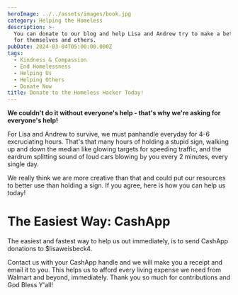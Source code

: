 ```yaml
---
heroImage: ../../assets/images/book.jpg
category: Helping the Homeless
description: >-
  You can donate to our blog and help Lisa and Andrew try to make a better live
  for themselves and others.
pubDate: 2024-03-04T05:00:00.000Z
tags:
  - Kindness & Compassion
  - End Homelessness
  - Helping Us
  - Helping Others
  - Donate Now
title: Donate to the Homeless Hacker Today!
---
```


**We couldn't do it without everyone's help - that's why we're asking for everyone's help!**

For Lisa and Andrew to survive, we must panhandle everyday for 4-6 excruciating hours. That's that many hours of holding a stupid sign, walking up and down the median like glowing targets for speeding traffic, and the eardrum splitting sound of loud cars blowing by you every 2 minutes, every single day.

We really think we are more creative than that and could put our resources to better use than holding a sign. If you agree, here is how you can help us today!

# The Easiest Way: CashApp

The easiest and fastest way to help us out immediately, is to send CashApp donations to $lisaweisbeck4.

Contact us with your CashApp handle and we will make you a receipt and email it to you. This helps us to afford every living expense we need from Walmart and beyond, immediately. Thank you so much for contributions and God Bless Y'all!
